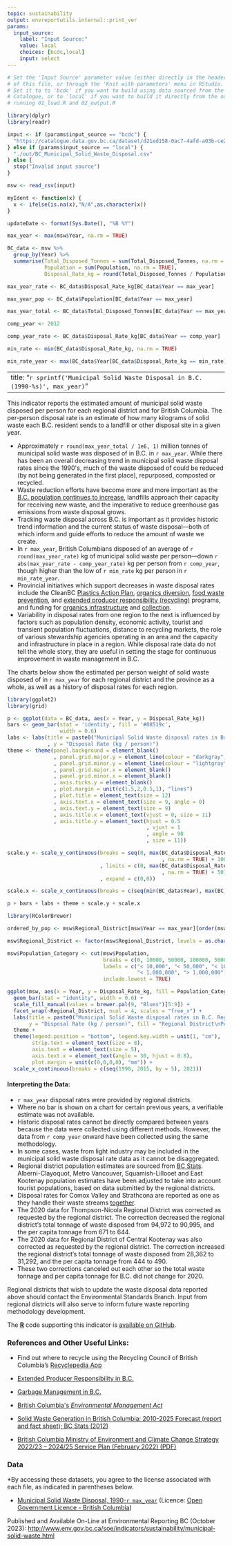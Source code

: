 ```yaml
---
topic: sustainability
output: envreportutils.internal::print_ver
params:
  input_source:
    label: "Input Source:"
    value: local
    choices: [bcdc,local]
    input: select
---
```


<!--
Copyright 2018 Province of British Columbia

Licensed under the Apache License, Version 2.0 (the "License");
you may not use this file except in compliance with the License.
You may obtain a copy of the License at

http://www.apache.org/licenses/LICENSE-2.0

Unless required by applicable law or agreed to in writing, software distributed under the License is distributed on an "AS IS" BASIS,
WITHOUT WARRANTIES OR CONDITIONS OF ANY KIND, either express or implied.
See the License for the specific language governing permissions and limitations under the License.
-->


```r
# Set the 'Input Source' parameter value (either directly in the header
# of this file, or through the 'Knit with parameters' menu in RStudio.
# Set it to to 'bcdc' if you want to build using data sourced from the BC Data 
# Catalogue, or to 'local' if you want to build it directly from the output of 
# running 01_load.R and 02_output.R

library(dplyr)
library(readr)

input <- if (params$input_source == "bcdc") {
  "https://catalogue.data.gov.bc.ca/dataset/d21ed158-0ac7-4afd-a03b-ce22df0096bc/resource/d2648733-e484-40f2-b589-48192c16686b/download/bcmunicipalsolidwastedisposal.csv"
} else if (params$input_source == "local") {
  "./out/BC_Municipal_Solid_Waste_Disposal.csv"
} else {
  stop("Invalid input source")
}

msw <- read_csv(input)

myIdent <- function(x) {
  x <- ifelse(is.na(x),"N/A",as.character(x))
}

updateDate <- format(Sys.Date(), "%B %Y")

max_year <- max(msw$Year, na.rm = TRUE)

BC_data <- msw %>% 
  group_by(Year) %>% 
  summarise(Total_Disposed_Tonnes = sum(Total_Disposed_Tonnes, na.rm = TRUE), 
            Population = sum(Population, na.rm = TRUE), 
            Disposal_Rate_kg = round(Total_Disposed_Tonnes / Population * 1000))

max_year_rate <- BC_data$Disposal_Rate_kg[BC_data$Year == max_year]

max_year_pop <- BC_data$Population[BC_data$Year == max_year]

max_year_total <- BC_data$Total_Disposed_Tonnes[BC_data$Year == max_year]

comp_year <- 2012

comp_year_rate <- BC_data$Disposal_Rate_kg[BC_data$Year == comp_year]

min_rate <- min(BC_data$Disposal_Rate_kg, na.rm = TRUE)

min_rate_year <- max(BC_data$Year[BC_data$Disposal_Rate_kg == min_rate], na.rm = TRUE)
```

---
title: "`r sprintf('Municipal Solid Waste Disposal in B.C. (1990-%s)', max_year)`"
---

This indicator reports the estimated amount of municipal solid waste
disposed per person for each regional district and for British Columbia.
The per-person disposal rate is an estimate of how many kilograms of solid
waste each B.C. resident sends to a landfill or other disposal site in a
given year.

-   Approximately `r round(max_year_total / 1e6, 1)` million tonnes of municipal 
    solid waste was disposed of in B.C. in `r max_year`. While there has been an overall
    decreasing trend in municipal solid waste disposal rates since the
    1990\'s, much of the waste disposed of could be reduced (by not
    being generated in the first place), repurposed, composted or
    recycled.
-   Waste reduction efforts have become more and more important as
    the [B.C. population continues to
    increase](http://www.env.gov.bc.ca/soe/indicators/sustainability/bc-population.html),
    landfills approach their capacity for receiving new waste, and the
    imperative to reduce greenhouse gas emissions from waste disposal
    grows.
-   Tracking waste disposal across B.C. is important as it provides
    historic trend information and the current status of waste
    disposal---both of which inform and guide efforts to reduce the
    amount of waste we create.
-   In `r max_year`, British Columbians disposed of an
    average of `r round(max_year_rate)` kg of municipal solid
    waste per person---down `r abs(max_year_rate - comp_year_rate)` kg per person from `r comp_year`, though higher 
    than the low of `r min_rate` kg per person in `r min_rate_year`.
-   Provincial initiatives which support decreases in waste disposal
    rates include the CleanBC [Plastics Action Plan](https://engage.gov.bc.ca/app/uploads/sites/121/2019/07/CleanBC_PlasticsActionPlan_ConsultationPaper.pdf), [organics
    diversion](https://www2.gov.bc.ca/gov/content/environment/waste-management/food-and-organic-waste/organic-waste-diversion), [food
    waste
    prevention](https://www2.gov.bc.ca/gov/content/environment/waste-management/food-and-organic-waste/prevent-food-waste),
    and [extended producer
    responsibility (recycling)](https://www2.gov.bc.ca/gov/content/environment/waste-management/recycling/extended-producer-responsibility) programs, and funding for [organics infrastructure](https://www2.gov.bc.ca/gov/content/environment/waste-management/food-and-organic-waste/organic-waste-diversion/organics-infrastructure-program) and [collection](https://www2.gov.bc.ca/gov/content/environment/waste-management/food-and-organic-waste/organic-waste-diversion/cleanbc-organic-infrastructure-and-collection-program).
-   Variability in disposal rates from one region to the next is
    influenced by factors such as population density, economic activity,
    tourist and transient population fluctuations, distance to recycling
    markets, the role of various stewardship agencies operating in an
    area and the capacity and infrastructure in place in a region. While disposal rate data do not tell the whole story, they are useful in
    setting the stage for continuous improvement in waste management in
    B.C.

The charts below show the estimated per person weight of solid waste
disposed of in `r max_year` for each regional district and the province as a
whole, as well as a history of disposal rates for each region.

```r
library(ggplot2)
library(grid)

p <- ggplot(data = BC_data, aes(x = Year, y = Disposal_Rate_kg))
bars <- geom_bar(stat = 'identity', fill = '#08519c',
                 width = 0.6)
labs <- labs(title = paste0("Municipal Solid Waste disposal rates in British Columbia, 1990-", max_year)
             , y = "Disposal Rate (kg / person)")
theme <- theme(panel.background = element_blank()
               , panel.grid.major.y = element_line(colour = "darkgray", size = 0.5)
               , panel.grid.minor.y = element_line(colour = "lightgray", size = 0.5)
               , panel.grid.major.x = element_blank()
               , panel.grid.minor.x = element_blank()
               , axis.ticks.y = element_blank()
               , plot.margin = unit(c(1.5,2,0.5,1), "lines")
               , plot.title = element_text(size = 12)
               , axis.text.x = element_text(size = 9, angle = 0)
               , axis.text.y = element_text(size = 9)
               , axis.title.x = element_text(vjust = 0, size = 11)
               , axis.title.y = element_text(hjust = 0.5
                                             , vjust = 1
                                             , angle = 90
                                             , size = 11))

scale.y <- scale_y_continuous(breaks = seq(0, max(BC_data$Disposal_Rate_kg
                                                  , na.rm = TRUE) + 100, by = 100)
                              , limits = c(0, max(BC_data$Disposal_Rate_kg
                                                  , na.rm = TRUE) + 50)
                              , expand = c(0,0))

scale.x <- scale_x_continuous(breaks = c(seq(min(BC_data$Year), max(BC_data$Year)-6, by = 5), 2021))

p + bars + labs + theme + scale.y + scale.x
```

```r
library(RColorBrewer)

ordered_by_pop <- msw$Regional_District[msw$Year == max_year][order(msw$Population[msw$Year == max_year])]

msw$Regional_District <- factor(msw$Regional_District, levels = as.character(ordered_by_pop))

msw$Population_Category <- cut(msw$Population, 
                               breaks = c(0, 10000, 50000, 100000, 500000, 1e6, Inf), 
                               labels = c("< 10,000", "< 50,000", "< 100,000", "< 500,000", 
                                          "< 1,000,000", "> 1,000,000"), 
                               include.lowest = TRUE)

ggplot(msw, aes(x = Year, y = Disposal_Rate_kg, fill = Population_Category)) +
  geom_bar(stat = "identity", width = 0.6) +
  scale_fill_manual(values = brewer.pal(9, "Blues")[5:9]) + 
  facet_wrap(~Regional_District, ncol = 4, scales = "free_x") + 
  labs(title = paste0("Municipal Solid Waste disposal rates in B.C. Regional Districts, 1990-", max_year, "\n"), 
       y = "Disposal Rate (kg / person)", fill = "Regional District\nPopulation") + 
  theme + 
  theme(legend.position = "bottom", legend.key.width = unit(1, "cm"), 
        strip.text = element_text(size = 8),
        axis.text = element_text(size = 5), 
        axis.text.x = element_text(angle = 30, hjust = 0.8), 
        plot.margin = unit(c(0,0,0,0), "mm")) + 
  scale_x_continuous(breaks = c(seq(1990, 2015, by = 5), 2021))
```

\begin{center}
\fbox{
\begin{minipage}[c]{12cm}
\textbf{What is Included in Disposal Rate?}
\vspace{-3.5mm}
\begin{itemize}
\itemsep1pt\parskip0pt\parsep0pt
\item
Disposal rates reported here include waste from the residential sector,
institutional, commercial, and light industrial sources as well as waste
from construction, demolition and renovation activities.
\item
Disposal rates do not include hazardous, biomedical, or agricultural
waste, motor vehicles or components, heavy industry, or contaminated
soil.
\item
Waste that is reused or recycled is also not included.
\end{itemize}
\end{minipage}
}
\end{center}


#### Interpreting the Data:

-   `r max_year` disposal rates were provided by regional districts.
-   Where no bar is shown on a chart for certain previous years, a
    verifiable estimate was not available.
-   Historic disposal rates cannot be directly compared between years
    because the data were collected using different methods. However,
    the data from `r comp_year` onward have been collected using the same
    methodology.
-   In some cases, waste from light industry may be included in the
    municipal solid waste disposal rate data as it cannot be
    disaggregated.
-   Regional district population estimates are sourced from [BC
    Stats](https://www2.gov.bc.ca/gov/content?id=36D1A7A4BEE248598281824C13CB65B6).
    Alberni-Clayoquot, Metro Vancouver, Squamish-Lillooet and East
    Kootenay population estimates have been adjusted to take into account tourist populations, 
    based on data submitted by the regional districts.
-   Disposal rates for Comox Valley and Strathcona are reported as one
    as they handle their waste
    streams [together](http://www.cswm.ca/index.html).
-   The 2020 data for Thompson-Nicola Regional District was corrected as requested 
    by the regional district. The correction decreased the regional district’s total 
    tonnage of waste disposed from 94,972 to 90,995, and the per capita tonnage from 671 to 644.
-   The 2020 data for Regional District of Central Kootenay was also corrected as requested by the regional        district. The correction increased the regional district’s total tonnage of waste disposed from 28,362 to      31,292, and the per capita tonnage from 444 to 490.
-   These two corrections canceled out each other so the total waste tonnage and per capita tonnage for B.C.       did not change for 2020. 

Regional districts that wish to update the waste disposal data reported
above should contact the Environmental Standards Branch. Input from regional districts will
also serve to inform future waste reporting methodology development. 

The  [**R**](http://www.r-project.org) code supporting this indicator is [available on GitHub](https://github.com/bcgov/msw-disposal-indicator).

### References and Other Useful Links:

-   Find out where to recycle using the Recycling Council of British
    Columbia's [Recyclepedia
    App](https://www.rcbc.ca/recyclepedia/search)

-   [Extended Producer Responsibility in
    B.C.](http://www2.gov.bc.ca/gov/content?id=BEBA70369C274C8FBA4FB42BE828A9EB)

-   [Garbage Management in
    B.C.](http://www2.gov.bc.ca/gov/content?id=CBCECCAABAA2401B9FB3B7CE63129709)

-   [British Columbia\'s *Environmental Management
    Act*](http://www.bclaws.ca/civix/document/id/complete/statreg/03053_00)

-   [Solid Waste Generation in British Columbia: 2010-2025 Forecast
    (report and fact sheet); BC
    Stats (2012)](https://www2.gov.bc.ca/assets/gov/data/statistics/nature-environment/solid_waste_generation_2010_2025.pdf)

-   [British Columbia Ministry of Environment and Climate Change Strategy 2022/23 – 2024/25 Service Plan (February 2022) (PDF)](https://www.bcbudget.gov.bc.ca/2022/sp/pdf/ministry/env.pdf)

### Data

\*By accessing these datasets, you agree to the license associated with
each file, as indicated in parentheses below.

-   [Municipal Solid Waste Disposal,
1990-`r max_year`](https://catalogue.data.gov.bc.ca/dataset/d21ed158-0ac7-4afd-a03b-ce22df0096bc) (Licence: [Open Government Licence - British Columbia](http://www2.gov.bc.ca/gov/content?id=A519A56BC2BF44E4A008B33FCF527F61))

Published and Available On-Line at Environmental Reporting BC (October 2023):
<http://www.env.gov.bc.ca/soe/indicators/sustainability/municipal-solid-waste.html>
